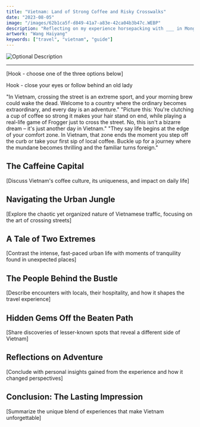 ```yaml
---
title: "Vietnam: Land of Strong Coffee and Risky Crosswalks"
date: "2023-08-05"
image: "/images/62b1ca5f-d849-41a7-a83e-42ca04b3b47c.WEBP"
description: "Reflecting on my experience horsepacking with ___ in Mongolia."
artwork: "Wang Haiyang"
keywords: ["travel", "vietnam", "guide"]
---
```


![Optional Description](/images/62b1ca5f-d849-41a7-a83e-42ca04b3b47c.WEBP)

---

[Hook - choose one of the three options below]

Hook - close your eyes or follow behind an old lady

"In Vietnam, crossing the street is an extreme sport, and your morning brew could wake the dead. Welcome to a country where the ordinary becomes extraordinary, and every day is an adventure."
"Picture this: You're clutching a cup of coffee so strong it makes your hair stand on end, while playing a real-life game of Frogger just to cross the street. No, this isn't a bizarre dream – it's just another day in Vietnam."
"They say life begins at the edge of your comfort zone. In Vietnam, that zone ends the moment you step off the curb or take your first sip of local coffee. Buckle up for a journey where the mundane becomes thrilling and the familiar turns foreign."

## The Caffeine Capital
[Discuss Vietnam's coffee culture, its uniqueness, and impact on daily life]

## Navigating the Urban Jungle
[Explore the chaotic yet organized nature of Vietnamese traffic, focusing on the art of crossing streets]

## A Tale of Two Extremes
[Contrast the intense, fast-paced urban life with moments of tranquility found in unexpected places]

## The People Behind the Bustle
[Describe encounters with locals, their hospitality, and how it shapes the travel experience]

## Hidden Gems Off the Beaten Path
[Share discoveries of lesser-known spots that reveal a different side of Vietnam]

## Reflections on Adventure
[Conclude with personal insights gained from the experience and how it changed perspectives]

## Conclusion: The Lasting Impression
[Summarize the unique blend of experiences that make Vietnam unforgettable]

